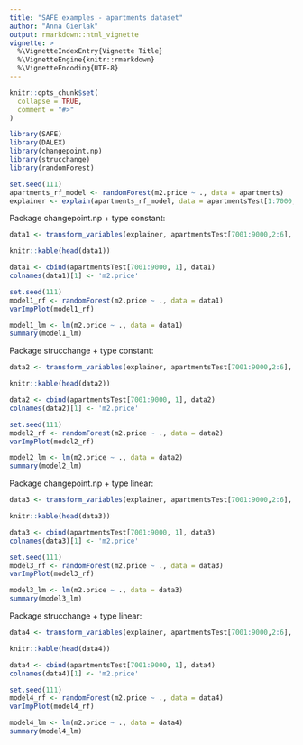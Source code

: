 ```yaml
---
title: "SAFE examples - apartments dataset"
author: "Anna Gierlak"
output: rmarkdown::html_vignette
vignette: >
  %\VignetteIndexEntry{Vignette Title}
  %\VignetteEngine{knitr::rmarkdown}
  %\VignetteEncoding{UTF-8}
---
```


```r
knitr::opts_chunk$set(
  collapse = TRUE,
  comment = "#>"
)
```

```r
library(SAFE)
library(DALEX)
library(changepoint.np)
library(strucchange)
library(randomForest)
```

```r
set.seed(111)
apartments_rf_model <- randomForest(m2.price ~ ., data = apartments)
explainer <- explain(apartments_rf_model, data = apartmentsTest[1:7000,2:6], y = apartmentsTest$m2.price[1:7000])
```

Package changepoint.np + type constant:

```r
data1 <- transform_variables(explainer, apartmentsTest[7001:9000,2:6], package = "changepoint.np", type = "constant", plot = TRUE)
```

```r
knitr::kable(head(data1))
```

```r
data1 <- cbind(apartmentsTest[7001:9000, 1], data1)
colnames(data1)[1] <- 'm2.price'

set.seed(111)
model1_rf <- randomForest(m2.price ~ ., data = data1)
varImpPlot(model1_rf)

model1_lm <- lm(m2.price ~ ., data = data1)
summary(model1_lm)
```




Package strucchange + type constant:

```r
data2 <- transform_variables(explainer, apartmentsTest[7001:9000,2:6], package = "strucchange", type = "constant", plot = TRUE)
```

```r
knitr::kable(head(data2))
```

```r
data2 <- cbind(apartmentsTest[7001:9000, 1], data2)
colnames(data2)[1] <- 'm2.price'

set.seed(111)
model2_rf <- randomForest(m2.price ~ ., data = data2)
varImpPlot(model2_rf)

model2_lm <- lm(m2.price ~ ., data = data2)
summary(model2_lm)
```






Package changepoint.np + type linear:

```r
data3 <- transform_variables(explainer, apartmentsTest[7001:9000,2:6], package = "changepoint.np", type = "linear", plot = TRUE)
```

```r
knitr::kable(head(data3))
```

```r
data3 <- cbind(apartmentsTest[7001:9000, 1], data3)
colnames(data3)[1] <- 'm2.price'

set.seed(111)
model3_rf <- randomForest(m2.price ~ ., data = data3)
varImpPlot(model3_rf)

model3_lm <- lm(m2.price ~ ., data = data3)
summary(model3_lm)
```





Package strucchange + type linear:

```r
data4 <- transform_variables(explainer, apartmentsTest[7001:9000,2:6], package = "strucchange", type = "linear", plot = TRUE)
```

```r
knitr::kable(head(data4))
```

```r
data4 <- cbind(apartmentsTest[7001:9000, 1], data4)
colnames(data4)[1] <- 'm2.price'

set.seed(111)
model4_rf <- randomForest(m2.price ~ ., data = data4)
varImpPlot(model4_rf)

model4_lm <- lm(m2.price ~ ., data = data4)
summary(model4_lm)
```




